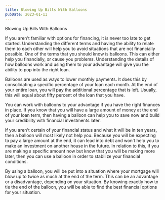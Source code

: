 ```yaml
---
title: Blowing Up Bills With Balloons
pubDate: 2023-01-11
---
```


Blowing Up Bills With Balloons

If you aren't familiar with options for financing, it is never too late to get started.  Understanding the different terms and having the ability to relate them to each other will help you to avoid situations that are not financially possible.  One of the terms that you should know is balloons.  This can either help you financially, or cause you problems.  Understanding the details of how balloons work and using them to your advantage will give you the ability to pop into the right loan.  

Balloons are used as ways to lower monthly payments.  It does this by consolidating a specific percentage of your loan each month.  At the end of your entire loan, you will pay the additional percentage that is left.  Usually, this will equal about fifty percent of the loan that you have.  

You can work with balloons to your advantage if you have the right finances in place.  If you know that you will have a large amount of money at the end of your loan term, then having a balloon can help you to save now and build your credibility with financial investments later.  

If you aren't certain of your financial status and what it will be in ten years, then a balloon will most likely not help you.  Because you will be expecting to pay a large amount at the end, it can lead into debt and won't help you to make an investment on another house in the future.  In relation to this, if you are making a specific amount now but know that you will be making more later, then you can use a balloon in order to stabilize your financial conditions.  

By using a balloon, you will be put into a situation where your mortgage will blow up to twice as much at the end of the term.  This can be an advantage or a disadvantage, depending on your situation.  By knowing exactly how to tie the end of the balloon, you will be able to find the best financial options for your situation.